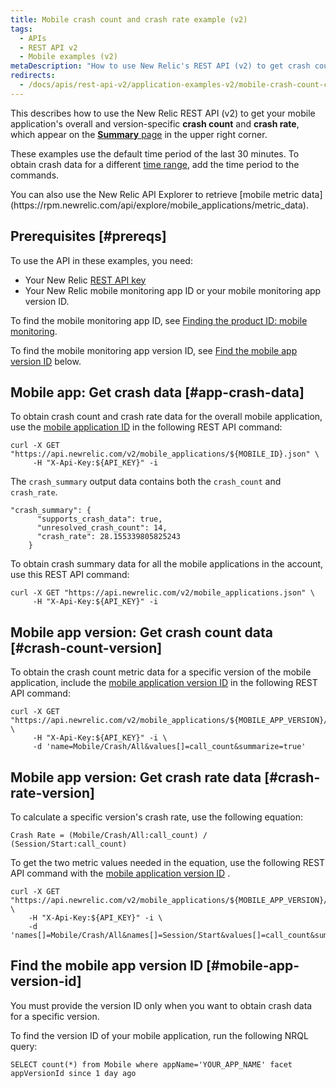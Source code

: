```yaml
---
title: Mobile crash count and crash rate example (v2)
tags:
  - APIs
  - REST API v2
  - Mobile examples (v2)
metaDescription: "How to use New Relic's REST API (v2) to get crash count and crash rate data for the overall mobile app or a specific version."
redirects:
  - /docs/apis/rest-api-v2/application-examples-v2/mobile-crash-count-crash-rate-example-v2
---
```


This describes how to use the New Relic REST API (v2) to get your mobile application's overall and version-specific **crash count** and **crash rate**, which appear on the [**Summary** page](/docs/mobile-monitoring/mobile-monitoring-ui/mobile-app-pages/mobile-apps-overview-page) in the upper right corner.

These examples use the default time period of the last 30 minutes. To obtain crash data for a different [time range](/docs/apis/rest-api-v2/requirements/specifying-time-range-v2), add the time period to the commands.

<Callout variant="tip">
  You can also use the New Relic API Explorer to retrieve [mobile metric data](https://rpm.newrelic.com/api/explore/mobile_applications/metric_data).
</Callout>

## Prerequisites [#prereqs]

To use the API in these examples, you need:

* Your New Relic [REST API key](/docs/apis/rest-api-v2/requirements/rest-api-key)
* Your New Relic mobile monitoring app ID or your mobile monitoring app version ID.

To find the mobile monitoring app ID, see [Finding the product ID: mobile monitoring](/docs/apis/rest-api-v2/requirements/finding-product-id#mobile).

To find the mobile monitoring app version ID, see [Find the mobile app version ID](#mobile-app-version-id) below.

## Mobile app: Get crash data [#app-crash-data]

To obtain crash count and crash rate data for the overall mobile application, use the [mobile application ID](/docs/apis/rest-api-v2/requirements/finding-product-id#mobile) in the following REST API command:

```
curl -X GET "https://api.newrelic.com/v2/mobile_applications/${MOBILE_ID}.json" \
     -H "X-Api-Key:${API_KEY}" -i
```

The `crash_summary` output data contains both the `crash_count` and `crash_rate`.

```
"crash_summary": {
      "supports_crash_data": true,
      "unresolved_crash_count": 14,
      "crash_rate": 28.155339805825243
    }
```

To obtain crash summary data for all the mobile applications in the account, use this REST API command:

```
curl -X GET "https://api.newrelic.com/v2/mobile_applications.json" \
     -H "X-Api-Key:${API_KEY}" -i
```

## Mobile app version: Get crash count data [#crash-count-version]

To obtain the crash count metric data for a specific version of the mobile application, include the [mobile application version ID](#mobile-app-version-id) in the following REST API command:

```
curl -X GET "https://api.newrelic.com/v2/mobile_applications/${MOBILE_APP_VERSION}/metrics/data.json" \
     -H "X-Api-Key:${API_KEY}" -i \
     -d 'name=Mobile/Crash/All&values[]=call_count&summarize=true'
```

## Mobile app version: Get crash rate data [#crash-rate-version]

To calculate a specific version's crash rate, use the following equation:

```
Crash Rate = (Mobile/Crash/All:call_count) / (Session/Start:call_count)
```

To get the two metric values needed in the equation, use the following REST API command with the [mobile application version ID](#mobile-app-version-id) .

```
curl -X GET "https://api.newrelic.com/v2/mobile_applications/${MOBILE_APP_VERSION}/metrics/data.json" \
    -H "X-Api-Key:${API_KEY}" -i \
    -d 'names[]=Mobile/Crash/All&names[]=Session/Start&values[]=call_count&summarize=true'
```

## Find the mobile app version ID [#mobile-app-version-id]

<Callout variant="important">
  You must provide the version ID only when you want to obtain crash data for a specific version.
</Callout>

To find the version ID of your mobile application, run the following NRQL query:

```
SELECT count(*) from Mobile where appName='YOUR_APP_NAME' facet appVersionId since 1 day ago

```
